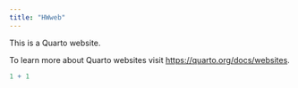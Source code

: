 ```yaml
---
title: "HWweb"
---
```


This is a Quarto website.

To learn more about Quarto websites visit <https://quarto.org/docs/websites>.

```r
1 + 1
```
